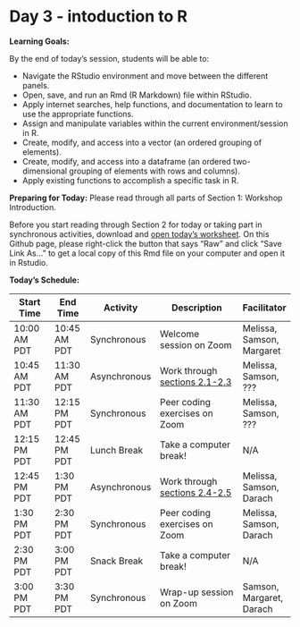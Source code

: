 # Day 3 - intoduction to R

**Learning Goals:**

By the end of today's session, students will be able to: 

* Navigate the RStudio environment and move between the different panels.
* Open, save, and run an Rmd (R Markdown) file within RStudio.
* Apply internet searches, help functions, and documentation to learn to use the appropriate functions. 
* Assign and manipulate variables within the current environment/session in R.
* Create, modify, and access into a vector (an ordered grouping of elements).
* Create, modify, and access into a dataframe (an ordered two-dimensional grouping of elements with rows and columns).
* Apply existing functions to accomplish a specific task in R. 

**Preparing for Today:**
Please read through all parts of Section 1: Workshop Introduction.

Before you start reading through Section 2 for today or taking part in synchronous activities, download and [open today's worksheet](https://github.com/darachm/dll-r/blob/main/worksheets/dll-r_Day3_Lab.Rmd). On this Github page, please right-click the button that says "Raw" and click "Save Link As..." to get a local copy of this Rmd file on your computer and open it in Rstudio.

**Today's Schedule:**

|   Start Time  |   End Time  |   Activity    |          Description          |   Facilitator   |
| ------------- | ----------- | ------------- | ----------------------------- | --------------- |
| 10:00 AM PDT  | 10:45 AM PDT| Synchronous   | Welcome session on Zoom       | Melissa, Samson, Margaret  |
| 10:45 AM PDT  | 11:30 AM PDT| Asynchronous  | Work through [sections 2.1-2.3](https://darachm.github.io/dll-r/navigating-rstudio.html) | Melissa, Samson, ??? |
| 11:30 AM PDT  | 12:15 PM PDT| Synchronous   | Peer coding exercises on Zoom | Melissa, Samson, ???  |
| 12:15 PM PDT  | 12:45 PM PDT| Lunch Break   | Take a computer break!        |       N/A       |
| 12:45 PM PDT  | 1:30 PM PDT | Asynchronous  | Work through [sections 2.4-2.5](https://darachm.github.io/dll-r/working-with-vectors.html) | Melissa, Samson, Darach |
| 1:30 PM PDT   | 2:30 PM PDT | Synchronous   | Peer coding exercises on Zoom | Melissa, Samson, Darach  |
| 2:30 PM PDT   | 3:00 PM PDT | Snack Break   | Take a computer break!        |       N/A       |
| 3:00 PM PDT   | 3:30 PM PDT | Synchronous   | Wrap-up session on Zoom       |   Samson, Margaret, Darach   |
